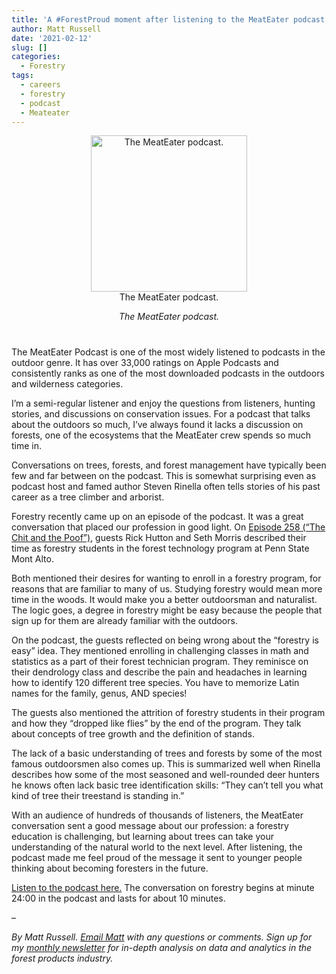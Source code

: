 ```yaml
---
title: 'A #ForestProud moment after listening to the MeatEater podcast'
author: Matt Russell
date: '2021-02-12'
slug: []
categories:
  - Forestry
tags:
  - careers
  - forestry
  - podcast
  - Meateater
---
```



<center>
![The MeatEater podcast.](ME_Podcast_MeatEater.jpg){width=250px}
</center>

<center>
*The MeatEater podcast.* 
</center>


# 



The MeatEater Podcast is one of the most widely listened to podcasts in the outdoor genre. It has over 33,000 ratings on Apple Podcasts and consistently ranks as one of the most downloaded podcasts in the outdoors and wilderness categories.

I’m a semi-regular listener and enjoy the questions from listeners, hunting stories, and discussions on conservation issues. For a podcast that talks about the outdoors so much, I’ve always found it lacks a discussion on forests, one of the ecosystems that the MeatEater crew spends so much time in. 

Conversations on trees, forests, and forest management have typically been few and far between on the podcast. This is somewhat surprising even as podcast host and famed author Steven Rinella often tells stories of his past career as a tree climber and arborist.

Forestry recently came up on an episode of the podcast. It was a great conversation that placed our profession in good light. On [Episode 258 (“The Chit and the Poof”)](https://www.themeateater.com/listen/meateater/ep-258-the-chit-and-the-poof), guests Rick Hutton and Seth Morris described their time as forestry students in the forest technology program at Penn State Mont Alto.

Both mentioned their desires for wanting to enroll in a forestry program, for reasons that are familiar to many of us. Studying forestry would mean more time in the woods. It would make you a better outdoorsman and naturalist. The logic goes, a degree in forestry might be easy because the people that sign up for them are already familiar with the outdoors. 

On the podcast, the guests reflected on being wrong about the “forestry is easy” idea. They mentioned enrolling in challenging classes in math and statistics as a part of their forest technician program. They reminisce on their dendrology class and describe the pain and headaches in learning how to identify 120 different tree species. You have to memorize Latin names for the family, genus, AND species! 

The guests also mentioned the attrition of forestry students in their program and how they “dropped like flies” by the end of the program. They talk about concepts of tree growth and the definition of stands.

The lack of a basic understanding of trees and forests by some of the most famous outdoorsmen also comes up. This is summarized well when Rinella describes how some of the most seasoned and well-rounded deer hunters he knows often lack basic tree identification skills: “They can’t tell you what kind of tree their treestand is standing in.”

With an audience of hundreds of thousands of listeners, the MeatEater conversation sent a good message about our profession: a forestry education is challenging, but learning about trees can take your understanding of the natural world to the next level. After listening, the podcast made me feel proud of the message it sent to younger people thinking about becoming foresters in the future.   

[Listen to the podcast here.](https://www.themeateater.com/listen/meateater/ep-258-the-chit-and-the-poof) The conversation on forestry begins at minute 24:00 in the podcast and lasts for about 10 minutes. 

--

*By Matt Russell. [Email Matt](mailto:matt@arbor-analytics.com) with any questions or comments. Sign up for my [monthly newsletter](https://mailchi.mp/d96897dc0f46/arbor-analytics) for in-depth analysis on data and analytics in the forest products industry.*